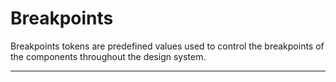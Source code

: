 
<Meta title="Design Tokens/Layout/Breakpoints" />

# Breakpoints

Breakpoints tokens are predefined values used to control the breakpoints of the components throughout the design system.

<hr />

<Breakpoints />

<StorybookFooter />
